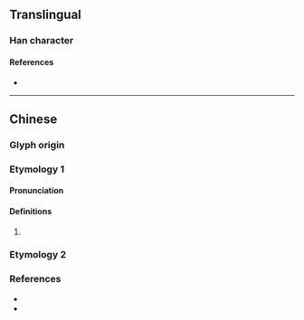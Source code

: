 {{character info/new}}
==Translingual==

===Han character===
{{Han char|rn=85|rad=水|as=11|sn=14|four=33114|canj=EJCG,XEJCG|ids=⿰氵窐}}

====References====
* {{Han ref|kx=0646.240|dkj=18158|dj=1056.040|hdz=31731.030|uh=6F25|ud=28453|bh=E270|bd=57968}}

----

==Chinese==

===Glyph origin===
{{Han compound|水|窐|ls=psc|c1=s|c2=p|t1=water}}

===Etymology 1===
{{zh-forms}}

====Pronunciation====
{{zh-pron
|m=wā
|c=waa1
|cat=
}}

====Definitions====
{{zh-hanzi}}

# {{rfdef|zh}}

===Etymology 2===
{{zh-see|窪}}

===References===
* {{R:twedu|B02230}}
* {{R:twedu|A02968-008}}
